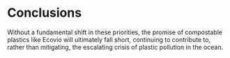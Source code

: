 # Conclusions

Without a fundamental shift in these priorities, the promise of compostable plastics like Ecovio\textregistered\ will ultimately fall short, continuing to contribute to, rather than mitigating, the escalating crisis of plastic pollution in the ocean.